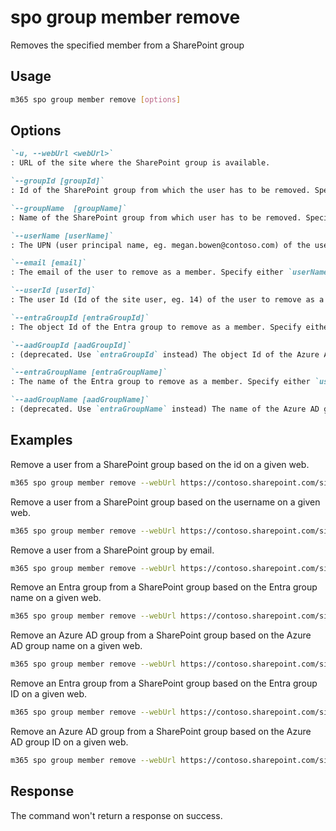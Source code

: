 
# spo group member remove

Removes the specified member from a SharePoint group

## Usage

```sh
m365 spo group member remove [options]
```

## Options

```md definition-list
`-u, --webUrl <webUrl>`
: URL of the site where the SharePoint group is available.

`--groupId [groupId]`
: Id of the SharePoint group from which the user has to be removed. Specify either `groupName` or `groupId`, but not both.

`--groupName  [groupName]`
: Name of the SharePoint group from which user has to be removed. Specify either `groupName` or `groupId`, but not both.

`--userName [userName]`
: The UPN (user principal name, eg. megan.bowen@contoso.com) of the user that needs to be removed. Specify either `userName`, `email`, `userId`, `aadGroupId` or `aadGroupName`.

`--email [email]`
: The email of the user to remove as a member. Specify either `userName`, `email`, `userId`, `aadGroupId` or `aadGroupName`.

`--userId [userId]`
: The user Id (Id of the site user, eg. 14) of the user to remove as a member. Specify either `userName`, `email`, `userId`, `aadGroupId` or `aadGroupName`.

`--entraGroupId [entraGroupId]`
: The object Id of the Entra group to remove as a member. Specify either `userName`, `email`, `userId`, `aadGroupId`, `entraGroupId`, `aadGroupName`, or `entraGroupName`.

`--aadGroupId [aadGroupId]`
: (deprecated. Use `entraGroupId` instead) The object Id of the Azure AD group to remove as a member. Specify either `userName`, `email`, `userId`, `aadGroupId`, `entraGroupId`, `aadGroupName`, or `entraGroupName`.

`--entraGroupName [entraGroupName]`
: The name of the Entra group to remove as a member. Specify either `userName`, `email`, `userId`, `aadGroupId`, `entraGroupId`, `aadGroupName`, or `entraGroupName`.

`--aadGroupName [aadGroupName]`
: (deprecated. Use `entraGroupName` instead) The name of the Azure AD group to remove as a member. Specify either `userName`, `email`, `userId`, `aadGroupId`, `entraGroupId`, `aadGroupName`, or `entraGroupName`.
```

<Global />

## Examples

Remove a user from a SharePoint group based on the id on a given web.

```sh
m365 spo group member remove --webUrl https://contoso.sharepoint.com/sites/SiteA --groupId 5 --userName "Alex.Wilber@contoso.com"
```

Remove a user from a SharePoint group based on the username on a given web.

```sh
m365 spo group member remove --webUrl https://contoso.sharepoint.com/sites/SiteA --groupName "Site A Visitors" --email "Alex.Wilber@contoso.com"
```

Remove a user from a SharePoint group by email.

```sh
m365 spo group member remove --webUrl https://contoso.sharepoint.com/sites/SiteA --groupName "Site A Visitors" --userId 14
```

Remove an Entra group from a SharePoint group based on the Entra group name on a given web.

```sh
m365 spo group member remove --webUrl https://contoso.sharepoint.com/sites/SiteA --groupId 5 --entraGroupName "Azure AD Security Group"
```

Remove an Azure AD group from a SharePoint group based on the Azure AD group name on a given web.

```sh
m365 spo group member remove --webUrl https://contoso.sharepoint.com/sites/SiteA --groupId 5 --aadGroupName "Azure AD Security Group"
```

Remove an Entra group from a SharePoint group based on the Entra group ID on a given web.

```sh
m365 spo group member remove --webUrl https://contoso.sharepoint.com/sites/SiteA --groupName "Site A Visitors" --entraGroupId "5786b8e8-c495-4734-b345-756733960730"
```

Remove an Azure AD group from a SharePoint group based on the Azure AD group ID on a given web.

```sh
m365 spo group member remove --webUrl https://contoso.sharepoint.com/sites/SiteA --groupName "Site A Visitors" --aadGroupId "5786b8e8-c495-4734-b345-756733960730"
```

## Response

The command won't return a response on success.
